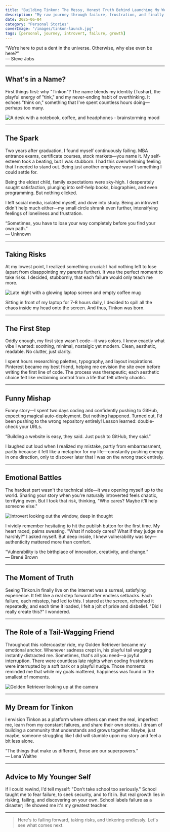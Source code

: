 ```yaml
---
title: "Building Tinkon: The Messy, Honest Truth Behind Launching My Website"
description: "My raw journey through failure, frustration, and finally finding my voice by launching Tinkon.in"
date: 2025-06-04
category: "Personal Stories"
coverImage: "/images/tinkon-launch.jpg"
tags: [personal, journey, introvert, failure, growth]
---
```






<Quote>
  “We’re here to put a dent in the universe. Otherwise, why else even be here?”  
  <br />— Steve Jobs
</Quote>

---

## What's in a Name?

First things first: why "Tinkon"? The name blends my identity (Tushar), the playful energy of "tink," and my never-ending habit of overthinking. It echoes "think on," something that I've spent countless hours doing—perhaps too many.

<Image
  src="/images/thinking-desk.png"
  alt="A desk with a notebook, coffee, and headphones - brainstorming mood"
  width={800}
  height={400}
  className="rounded-xl my-6 mx-auto shadow-lg"
/>

---

## The Spark

Two years after graduation, I found myself continuously failing. MBA entrance exams, certificate courses, stock markets—you name it. My self-esteem took a beating, but I was stubborn. I had this overwhelming feeling that I needed to stand out. Being just another employee wasn't something I could settle for.

Being the eldest child, family expectations were sky-high. I desperately sought satisfaction, plunging into self-help books, biographies, and even programming. But nothing clicked.

I left social media, isolated myself, and dove into study. Being an introvert didn't help much either—my small circle shrank even further, intensifying feelings of loneliness and frustration.

<Quote>
  “Sometimes, you have to lose your way completely before you find your own path.”  
  <br />— Unknown
</Quote>

---

## Taking Risks

At my lowest point, I realized something crucial: I had nothing left to lose (apart from disappointing my parents further). It was the perfect moment to take risks. I decided, stubbornly, that each failure would only teach me more.

<Image
  src="/images/laptop-night.jpg"
  alt="Late night with a glowing laptop screen and empty coffee mug"
  width={800}
  height={400}
  className="rounded-xl my-6 mx-auto shadow-lg"
/>

Sitting in front of my laptop for 7-8 hours daily, I decided to spill all the chaos inside my head onto the screen. And thus, Tinkon was born.

---

## The First Step

Oddly enough, my first step wasn't code—it was colors. I knew exactly what vibe I wanted: soothing, minimal, nostalgic yet modern. Clean, aesthetic, readable. No clutter, just clarity.

I spent hours researching palettes, typography, and layout inspirations. Pinterest became my best friend, helping me envision the site even before writing the first line of code. The process was therapeutic; each aesthetic choice felt like reclaiming control from a life that felt utterly chaotic.


---

## Funny Mishap

Funny story—I spent two days coding and confidently pushing to GitHub, expecting magical auto-deployment. But nothing happened. Turned out, I'd been pushing to the wrong repository entirely! Lesson learned: double-check your URLs.

<Quote>
  “Building a website is easy, they said. Just push to GitHub, they said.”
</Quote>

I laughed out loud when I realized my mistake, partly from embarrassment, partly because it felt like a metaphor for my life—constantly pushing energy in one direction, only to discover later that I was on the wrong track entirely.

---

## Emotional Battles

The hardest part wasn't the technical side—it was opening myself up to the world. Sharing your story when you're naturally introverted feels chaotic, terrifying even. But I took that risk, thinking, "Who cares? Maybe it'll help someone else."

<Image
  src="/images/introvert-window.jpg"
  alt="Introvert looking out the window, deep in thought"
  width={800}
  height={400}
  className="rounded-xl my-6 mx-auto shadow-lg"
/>

I vividly remember hesitating to hit the publish button for the first time. My heart raced, palms sweating. "What if nobody cares? What if they judge me harshly?" I asked myself. But deep inside, I knew vulnerability was key—authenticity mattered more than comfort.

<Quote>
  “Vulnerability is the birthplace of innovation, creativity, and change.”  
  <br />— Brené Brown
</Quote>

---

## The Moment of Truth

Seeing Tinkon.in finally live on the internet was a surreal, satisfying experience. It felt like a real step forward after endless setbacks. Each failure, each misstep, had led to this. I stared at the screen, refreshed it repeatedly, and each time it loaded, I felt a jolt of pride and disbelief. "Did I really create this?" I wondered.


---

## The Role of a Tail-Wagging Friend

Throughout this rollercoaster ride, my Golden Retriever became my emotional anchor. Whenever sadness crept in, his playful tail wagging instantly distracted me. Sometimes, that's all you need—a joyful interruption. There were countless late nights when coding frustrations were interrupted by a soft bark or a playful nudge. Those moments reminded me that while my goals mattered, happiness was found in the smallest of moments.

<Image
  src="/images/golden-retriever.jpg"
  alt="Golden Retriever looking up at the camera"
  width={800}
  height={400}
  className="rounded-xl my-6 mx-auto shadow-lg"
/>

---

## My Dream for Tinkon

I envision Tinkon as a platform where others can meet the real, imperfect me, learn from my constant failures, and share their own stories. I dream of building a community that understands and grows together. Maybe, just maybe, someone struggling like I did will stumble upon my story and feel a bit less alone.

<Quote>
  “The things that make us different, those are our superpowers.”  
  <br />— Lena Waithe
</Quote>

---

## Advice to My Younger Self

If I could rewind, I'd tell myself: "Don't take school too seriously." School taught me to fear failure, to seek security, and to fit in. But real growth lies in risking, failing, and discovering on your own. School labels failure as a disaster; life showed me it's my greatest teacher.

---

> Here's to failing forward, taking risks, and tinkering endlessly. Let's see what comes next.
